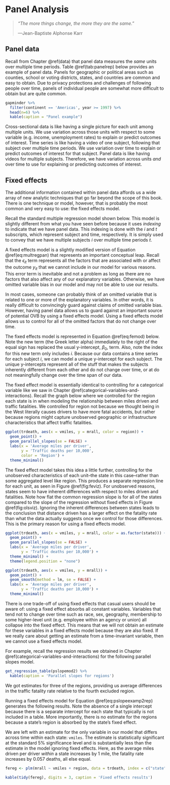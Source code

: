 # Panel Analysis

> *"The more things change, the more they are the same."*
>
>---Jean-Baptiste Alphonse Karr

## Panel data

Recall from Chapter \@ref(data) that panel data measures the *same* units over multiple time periods. Table \@ref(tab:panelrep) below provides an example of panel data. Panels for geographic or political areas such as counties, school or voting districts, states, and countries are common and easy to obtain. Due to privacy protections and challenges of following people over time, panels of individual people are somewhat more difficult to obtain but are quite common. 

```r
gapminder %>% 
  filter(continent == 'Americas', year >= 1997) %>% 
  head(n=6) %>% 
  kable(caption = "Panel example")
```

Cross-sectional data is like having a single picture for each unit among multiple units. We use variation across those units with respect to some variable (e.g. income, unemployment rates) to explain or predict outcomes of interest. Time series is like having a video of one subject, following that subject over multiple time periods. We use variation over time to explain or predict outcomes of interest for that subject. Panel data is like having videos for multiple subjects. Therefore, we have variation across units *and* over time to use for explaining or predicting outcomes of interest.

## Fixed effects

The additional information contained within panel data affords us a wide array of new analytic techniques that go far beyond the scope of this book. There is one technique or model, however, that is probably the most common and very easy to use: the fixed effects model.

Recall the standard multiple regression model shown below. This model is slightly different from what you have seen before because it uses *indexing* to indicate that we have panel data. This indexing is done with the *i* and *t* subscripts, which represent subject and time, respectively. It is simply used to convey that we have multiple subjects *i* over multiple time periods *t*. 

\begin{equation}
y_{it}=\beta_0+\beta_1x_{1it}+\beta_2x_{2it}+\cdots+\beta_kx_{kit}+\epsilon_{it}
(\#eq:multregpan)
\end{equation}

A fixed effects model is a slightly modified version of Equation \@ref(eq:multregpan) that represents an important conceptual leap. Recall that the $\epsilon_{it}$ term represents all the factors that are associated with or affect the outcome $y_{it}$ that we cannot include in our model for various reasons. This error term is inevitable and not a problem as long as there are no factors that also affect any of our explanatory variables. Otherwise, we have omitted variable bias in our model and may not be able to use our results.

In most cases, someone can probably think of an omitted variable that is related to one or more of the explanatory variables. In other words, it is really difficult to convincingly guard against claims of omitted variable bias. However, having panel data allows us to guard against an important source of potential OVB by using a fixed effects model. Using a fixed effects model allows us to control for all of the omitted factors that do not change over time. 

The fixed effects model is represented in Equation \@ref(eq:femod) below. Note the new term (the Greek letter alpha) immediately to the right of the equal sign has replaced the usual y-intercept, $\beta_0$, term. Also, note the index for this new term only includes *i*. Because our data contains a time series for each subject *i*, we can model a unique y-intercept for each subject. The unique y-intercepts represent all of the stuff that makes the subjects inherently different from each other and do not change over time, or at do not meaningfully change over the time span of our data.

\begin{equation}
y_{it}=\alpha_{i}+\beta_1x_{1it}+\beta_2x_{2it}+\cdots+\beta_kx_{kit}+\epsilon_{it}
(\#eq:femod)
\end{equation}

The fixed effect model is essentially identical to controlling for a categorical variable like we saw in Chapter \@ref(categorical-variables-and-interactions). Recall the graph below where we controlled for the region each state is in when modeling the relationship between miles driven and traffic fatalities. We controlled for region not because we thought being in the West literally causes drivers to have more fatal accidents, but rather because regions might capture unobserved geographic or infrastructure characteristics that affect traffic fatalities.

```r
ggplot(trdeath, aes(x = vmiles, y = mrall, color = region)) +
  geom_point() +
  geom_parallel_slopes(se = FALSE) +
  labs(x = 'Average miles per driver',
       y = 'Traffic deaths per 10,000',
       color = 'Region') +
  theme_minimal()
```

The fixed effect model takes this idea a little further, controlling for the unobserved characteristics of each unit--the state in this case--rather than some aggregated level like region. This produces a separate regression line for each unit, as seen in Figure \@ref(fig:feviz). For unobserved reasons, states seem to have inherent differences with respect to miles driven and fatalities. Note how flat the common regression slope is for all of the states compared to the slope of the regression without fixed effects in Figure \@ref(fig:olsviz). Ignoring the inherent differences between states leads to the conclusion that distance driven has a larger effect on the fatality rate than what the data actually suggests once we control for those differences. This is the primary reason for using a fixed effects model.

```r
ggplot(trdeath, aes(x = vmiles, y = mrall, color = as.factor(state))) +
  geom_point() +
  geom_parallel_slopes(se = FALSE) +
  labs(x = 'Average miles per driver',
       y = 'Traffic deaths per 10,000') +
  theme_minimal() +
  theme(legend.position = "none")
```

```r
ggplot(trdeath, aes(x = vmiles, y = mrall)) +
  geom_point() +
  geom_smooth(method = lm, se = FALSE) +
  labs(x = 'Average miles per driver',
       y = 'Traffic deaths per 10,000') +
  theme_minimal()
```

There is one trade-off of using fixed effects that casual users should be aware of: using a fixed effect absorbs all constant variables. Variables that tend not to change over time such as race, sex, geography, membership to some higher-level unit (e.g. employee within an agency or union) all collapse into the fixed effect. This means that we will not obtain an estimate for these variables in a fixed effects model because they are also fixed. If we really care about getting an estimate from a time-invariant variable, then we cannot use a fixed effects model.

For example, recall the regression results we obtained in Chapter \@ref(categorical-variables-and-interactions) for the following parallel slopes model.

\begin{equation}
mrall = \beta_0 + \beta_1vmiles + \beta_2region + \epsilon
(\#eq:pslopeexamp2rep)
\end{equation}

```r
get_regression_table(pslopemod2) %>% 
  kable(caption = 'Parallel slopes for regions')
```

We got estimates for three of the regions, providing us average differences in the traffic fatality rate relative to the fourth excluded region.

Running a fixed effects model for Equation \@ref(eq:pslopeexamp2rep) generates the following results. Note the absence of a single intercept because there is a separate intercept for each state that typically is not included in a table. More importantly, there is no estimate for the regions because a state's region is absorbed by the state's fixed effect. 

We are left with an estimate for the only variable in our model that differs across time within each state: `vmiles`. The estimate is statistically significant at the standard 5% significance level and is substantially less than the estimate in the model ignoring fixed effects. Here, as the average miles driven per driver *within* a state increases by 1 mile, the fatality rate increases by 0.057 deaths, all else equal.

```r
fereg <- plm(mrall ~ vmiles + region, data = trdeath, index = c("state", "year"), model = "within")
 
kable(tidy(fereg), digits = 3, caption = 'Fixed effects results')
```

